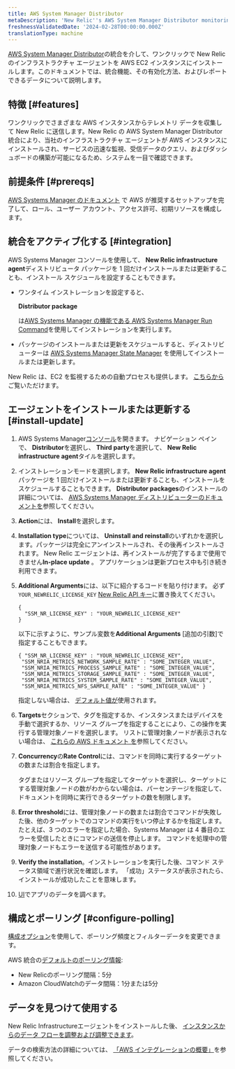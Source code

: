 ```yaml
---
title: AWS System Manager Distributor
metaDescription: 'New Relic''s AWS System Manager Distributor monitoring integration: what data it reports, and how to enable it.'
freshnessValidatedDate: '2024-02-28T00:00:00.000Z'
translationType: machine
---
```


[AWS System Manager Distributor](https://docs.aws.amazon.com/systems-manager/latest/userguide/distributor.html)の統合を介して、ワンクリックで New Relic のインフラストラクチャ エージェントを AWS EC2 インスタンスにインストールします。このドキュメントでは、統合機能、その有効化方法、およびレポートできるデータについて説明します。

## 特徴 [#features]

ワンクリックでさまざまな AWS インスタンスからテレメトリ データを収集して New Relic に送信します。New Relic の AWS System Manager Distributor 統合により、当社のインフラストラクチャ エージェントが AWS インスタンスにインストールされ、サービスの迅速な監視、受信データのクエリ、およびダッシュボードの構築が可能になるため、システムを一目で確認できます。

## 前提条件 [#prereqs]

[AWS Systems Manager のドキュメント](https://docs.aws.amazon.com/systems-manager/latest/userguide/systems-manager-setting-up.html) で AWS が推奨するセットアップを完了して、ロール、ユーザー アカウント、アクセス許可、初期リソースを構成します。

## 統合をアクティブ化する [#integration]

AWS Systems Manager コンソールを使用して、 <DNT>**New Relic infrastructure agent**</DNT>ディストリビュータ パッケージを 1 回だけインストールまたは更新することも、インストール スケジュールを設定することもできます。

* ワンタイム インストレーションを設定すると、

  <DNT>**Distributor package**</DNT>

  は[AWS Systems Manager の機能である AWS Systems Manager Run Command](https://docs.aws.amazon.com/systems-manager/latest/userguide/run-command.html)を使用してインストレーションを実行します。

* パッケージのインストールまたは更新をスケジュールすると、ディストリビューターは [AWS Systems Manager State Manager](https://docs.aws.amazon.com/systems-manager/latest/userguide/systems-manager-state.html) を使用してインストールまたは更新します。

New Relic は、EC2 を監視するための自動プロセスも提供します。 [こちらから](/whats-new/2023/08/whats-new-08-08-automatic-ec2-monitoring-through-nr-agent/)ご覧いただけます。

## エージェントをインストールまたは更新する [#install-update]

1. AWS Systems Manager[コンソール](https://console.aws.amazon.com/systems-manager)を開きます。 ナビゲーション ペインで、 <DNT>**Distributor**</DNT>を選択し、 <DNT>**Third party**</DNT>を選択して、 <DNT>**New Relic infrastructure agent**</DNT>タイルを選択します。

2. インストレーションモードを選択します。 <DNT>**New Relic infrastructure agent**</DNT>パッケージを 1 回だけインストールまたは更新することも、インストールをスケジュールすることもできます。 <DNT>**Distributor packages**</DNT>のインストールの詳細については、 [AWS Systems Manager ディストリビューターのドキュメントを](https://docs.aws.amazon.com/systems-manager/latest/userguide/distributor-working-with-packages-deploy.html)参照してください。

3. <DNT>**Action**</DNT>には、 <DNT>**Install**</DNT>を選択します。

4. <DNT>**Installation type**</DNT>については、 <DNT>**Uninstall and reinstall**</DNT>のいずれかを選択します。パッケージは完全にアンインストールされ、その後再インストールされます。 New Relic エージェントは、再インストールが完了するまで使用できません<DNT>**In-place update**</DNT> 。 アプリケーションは更新プロセス中も引き続き利用できます。

5. <DNT>**Additional Arguments**</DNT>には、以下に紹介するコードを貼り付けます。 必ず`YOUR_NEWRELIC_LICENSE_KEY` [New Relic API キー](/docs/apis/intro-apis/new-relic-api-keys)に置き換えてください。

   ```
   {
     "SSM_NR_LICENSE_KEY" : "YOUR_NEWRELIC_LICENSE_KEY"
   }
   ```

   以下に示すように、サンプル変数を**Additional Arguments** \[追加の引数]で指定することもできます。

   ```
   { "SSM_NR_LICENSE_KEY" : "YOUR_NEWRELIC_LICENSE_KEY",
    "SSM_NRIA_METRICS_NETWORK_SAMPLE_RATE" : "SOME_INTEGER_VALUE",
    "SSM_NRIA_METRICS_PROCESS_SAMPLE_RATE" : "SOME_INTEGER_VALUE",
    "SSM_NRIA_METRICS_STORAGE_SAMPLE_RATE" : "SOME_INTEGER_VALUE",
    "SSM_NRIA_METRICS_SYSTEM_SAMPLE_RATE" : "SOME_INTEGER_VALUE", 
    "SSM_NRIA_METRICS_NFS_SAMPLE_RATE" : "SOME_INTEGER_VALUE" }
   ```

   指定しない場合は、 [デフォルト値が](https://github.com/newrelic/infrastructure-agent/blob/master/assets/examples/infrastructure/newrelic-infra-template.yml.example)使用されます。

6. <DNT>**Targets**</DNT>セクションで、タグを指定するか、インスタンスまたはデバイスを手動で選択するか、リソース グループを指定することにより、この操作を実行する管理対象ノードを選択します。 リストに管理対象ノードが表示されない場合は、 [これらの AWS ドキュメント を](https://docs.aws.amazon.com/systems-manager/latest/userguide/troubleshooting-managed-instances.html)参照してください。

7. <DNT>**Concurrency**</DNT>の<DNT>**Rate Control**</DNT>には、コマンドを同時に実行するターゲットの数または割合を指定します。

   <Callout variant="tip">
     タグまたはリソース グループを指定してターゲットを選択し、ターゲットにする管理対象ノードの数がわからない場合は、パーセンテージを指定して、ドキュメントを同時に実行できるターゲットの数を制限します。
   </Callout>

8. <DNT>**Error threshold**</DNT>には、管理対象ノードの数または割合でコマンドが失敗した後、他のターゲットでのコマンドの実行をいつ停止するかを指定します。 たとえば、3 つのエラーを指定した場合、Systems Manager は 4 番目のエラーを受信したときにコマンドの送信を停止します。 コマンドを処理中の管理対象ノードもエラーを送信する可能性があります。

9. <DNT>**Verify the installation**</DNT>。インストレーションを実行した後、コマンド ステータス領域で進行状況を確認します。 「成功」ステータスが表示されたら、インストールが成功したことを意味します。

10. [UI](one.newrelic.com)でアプリのデータを調べます。

## 構成とポーリング [#configure-polling]

[構成オプション](/docs/integrations/new-relic-integrations/getting-started/configure-polling-frequency-data-collection-cloud-integrations)を使用して、ポーリング頻度とフィルターデータを変更できます。

AWS 統合の[デフォルトのポーリング情報](/docs/infrastructure/amazon-integrations/aws-integrations-list/aws-polling-intervals-infrastructure-integrations):

* New Relicのポーリング間隔：5分
* Amazon CloudWatchのデータ間隔：1分または5分

## データを見つけて使用する

New Relic Infrastructureエージェントをインストールした後、 [インスタンスからのデータ フローを調整および調整できます](/docs/infrastructure/infrastructure-monitoring/get-started/get-started-infrastructure-monitoring)。

データの検索方法の詳細については、 [「AWS インテグレーションの概要」](/docs/infrastructure/amazon-integrations/get-started/introduction-aws-integrations/#insights)を参照してください。